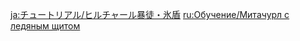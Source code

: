{{Tutorial
|title    = Ice Shieldwall Mitachurl
|subtitle = New Entry
|type     = Enemies
|icon     = Icon Tutorial Monster.png
|about    = Ice Shieldwall Mitachurl
|image1   = Tutorial Enemies Ice Shieldwall Mitachurl.png
|text1    = A mitachurl that uses a Cryo shield to protect itself. {{Color|help|Its shield will regenerate in Subzero Climate}}. Attack with Pyro or other {{Color|help|elements that can react with Cryo}} to crush its defenses.
|sort     = 2105
}}

[[ja:チュートリアル/ヒルチャール暴徒・氷盾]]
[[ru:Обучение/Митачурл с ледяным щитом]]